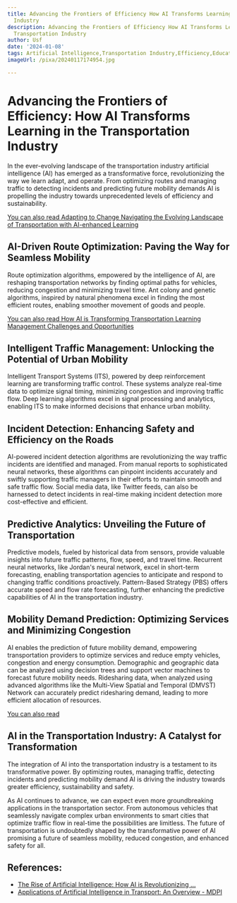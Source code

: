 ```yaml
---
title: Advancing the Frontiers of Efficiency How AI Transforms Learning in the Transportation
  Industry
description: Advancing the Frontiers of Efficiency How AI Transforms Learning in the
  Transportation Industry
author: Usf
date: '2024-01-08'
tags: Artificial Intelligence,Transportation Industry,Efficiency,Education,Technology
imageUrl: /pixa/20240117174954.jpg

---
```

# Advancing the Frontiers of Efficiency: How AI Transforms Learning in the Transportation Industry

In the  ever-evolving landscape of the transportation industry artificial intelligence (AI) has emerged as a transformative force, revolutionizing the way we learn adapt, and  operate. From  optimizing routes and managing traffic to detecting  incidents and predicting future mobility demands AI is propelling the industry  towards unprecedented  levels  of efficiency and sustainability.

[You can also read Adapting to Change Navigating the Evolving Landscape  of Transportation with AI-enhanced Learning](Adapting%20to%20Change%20Navigating%20the%20Evolving%20Landscape%20of%20Transportation%20with%20AI-enhanced%20Learning)


## AI-Driven Route  Optimization: Paving the Way for Seamless Mobility
Route optimization algorithms, empowered by the intelligence of AI, are  reshaping transportation networks by finding optimal paths for vehicles,  reducing congestion and minimizing travel time. Ant colony and  genetic algorithms, inspired by natural phenomena excel in finding the most efficient routes, enabling smoother movement of goods and people.

[You can also  read How AI is Transforming Transportation Learning Management Challenges and Opportunities](How%20AI%20is%20Transforming%20Transportation%20Learning%20Management%20Challenges%20and%20Opportunities)


## Intelligent Traffic Management: Unlocking the Potential of Urban Mobility
Intelligent Transport Systems  (ITS), powered by deep reinforcement learning are transforming traffic control. These systems analyze real-time data  to optimize signal  timing, minimizing congestion and improving traffic flow. Deep learning algorithms excel in signal processing and analytics, enabling ITS to make informed decisions that enhance urban mobility.

## Incident Detection: Enhancing Safety and Efficiency on the Roads
AI-powered incident detection algorithms are revolutionizing the way traffic incidents are identified and managed. From manual reports  to sophisticated neural networks, these algorithms  can pinpoint incidents accurately and swiftly supporting traffic managers  in their efforts to maintain smooth and safe  traffic flow.  Social  media  data, like Twitter feeds, can also be  harnessed to detect  incidents  in real-time making incident detection more cost-effective and efficient.

## Predictive Analytics:  Unveiling the Future of Transportation
Predictive models, fueled by historical data from sensors, provide  valuable insights into future traffic patterns, flow,  speed, and travel time. Recurrent neural networks, like Jordan's neural network, excel in  short-term  forecasting, enabling transportation  agencies to anticipate and respond to changing traffic conditions proactively. Pattern-Based  Strategy (PBS) offers accurate speed and flow rate forecasting,  further enhancing the predictive capabilities of AI in the  transportation industry.

## Mobility Demand  Prediction: Optimizing Services and Minimizing Congestion
AI  enables the prediction of future  mobility demand, empowering  transportation providers  to optimize  services and reduce empty vehicles,  congestion and energy consumption. Demographic and geographic data can be  analyzed using decision trees and support vector machines  to forecast future mobility needs. Ridesharing data, when analyzed using advanced algorithms  like  the Multi-View Spatial and Temporal (DMVST) Network can accurately predict ridesharing demand, leading to more efficient allocation of resources.

[You can also read ]()


## AI in  the Transportation Industry: A Catalyst for Transformation
The integration of AI into the transportation industry is a testament to its transformative  power. By optimizing routes, managing traffic, detecting incidents and  predicting mobility demand AI is driving the industry towards greater efficiency, sustainability and safety.

As AI  continues to advance, we can expect even more groundbreaking applications in the transportation  sector. From autonomous vehicles  that seamlessly navigate complex urban environments to smart cities that optimize traffic flow in  real-time the possibilities are limitless. The future of transportation is undoubtedly shaped by the transformative power of AI promising a future of seamless mobility, reduced congestion, and enhanced safety for all.

## References:
- [The Rise of Artificial Intelligence: How AI is Revolutionizing ...](https://www.linkedin.com/pulse/rise-artificial-intelligence-how-ai-revolutionizing-future-ceruto)
- [Applications of Artificial Intelligence in Transport: An Overview - MDPI](https://www.mdpi.com/2071-1050/11/1/189)
